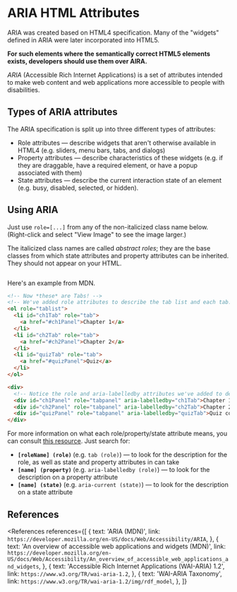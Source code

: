 
<MetadataConfigurer title="ARIA HTML Attributes" dateCreated="2021-02-01" />

# ARIA HTML Attributes

<NoteBox type="info">
  <p>
    ARIA was created based on HTML4 specification. Many of the "widgets" defined in ARIA were later
    incorporated into HTML5.
  </p>
  <p>
    <strong>
      For such elements where the semantically correct HTML5 elements exists, developers should use
      them over AIRA.
    </strong>
  </p>
</NoteBox>

<dfn>ARIA</dfn> (Accessible Rich Internet Applications) is a set of attributes intended to make web content
and web applications more accessible to people with disabilities.

## Types of ARIA attributes

The ARIA specification is split up into three different types of attributes:

- Role attributes &mdash; describe widgets that aren't otherwise available in HTML4 (e.g. sliders, menu bars, tabs, and dialogs)
- Property attributes &mdash; describe characteristics of these widgets (e.g. if they are draggable, have a required element, or have a popup associated with them)
- State attributes &mdash; describe the current interaction state of an element (e.g. busy, disabled, selected, or hidden).

## Using ARIA

Just use `role=[...]` from any of the non-italicized class name below. (Right-click and select "View Image" to see the image larger.)

The italicized class names are called <dfn>abstract roles</dfn>; they are the base classes from which state attributes and property attributes can be inherited. They should not appear on your HTML.

<Image
  path="/res/web/html/rdf_model.png"
  caption="ARIA role class diagram"
  sourceString="w3.org"
  sourceLink="https://www.w3.org/TR/wai-aria-1.2/img/rdf_model"
/>

Here's an example from MDN.

```html
<!-- Now *these* are Tabs! -->
<!-- We've added role attributes to describe the tab list and each tab. -->
<ol role="tablist">
  <li id="ch1Tab" role="tab">
    <a href="#ch1Panel">Chapter 1</a>
  </li>
  <li id="ch2Tab" role="tab">
    <a href="#ch2Panel">Chapter 2</a>
  </li>
  <li id="quizTab" role="tab">
    <a href="#quizPanel">Quiz</a>
  </li>
</ol>

<div>
  <!-- Notice the role and aria-labelledby attributes we've added to describe these panels. -->
  <div id="ch1Panel" role="tabpanel" aria-labelledby="ch1Tab">Chapter 1 content goes here</div>
  <div id="ch2Panel" role="tabpanel" aria-labelledby="ch2Tab">Chapter 2 content goes here</div>
  <div id="quizPanel" role="tabpanel" aria-labelledby="quizTab">Quiz content goes here</div>
</div>
```

For more information on what each role/property/state attribute means, you can consult [this
resource](https://www.w3.org/TR/wai-aria-1.2). Just search for:

- <strong>
    <code>[roleName] (role)</code>
  </strong> (e.g. <code>tab (role)</code>) &mdash; to look for the description for the role, as well
  as state and property attributes in can take

- <strong>
    <code>[name] (property)</code>
  </strong> (e.g. <code>aria-labelledby (role)</code>) &mdash; to look for the description on a
  property attribute

- <strong>
    <code>[name] (state)</code>
  </strong> (e.g. <code>aria-current (state)</code>) &mdash; to look for the description on a state
  attribute

## References

<References
  references={[
    {
      text: 'ARIA (MDN)',
      link: `https://developer.mozilla.org/en-US/docs/Web/Accessibility/ARIA`,
    },
    {
      text: 'An overview of accessible web applications and widgets (MDN)',
      link: `https://developer.mozilla.org/en-US/docs/Web/Accessibility/An_overview_of_accessible_web_applications_and_widgets`,
    },
    {
      text: 'Accessible Rich Internet Applications (WAI-ARIA) 1.2',
      link: `https://www.w3.org/TR/wai-aria-1.2`,
    },
    {
      text: 'WAI-ARIA Taxonomy',
      link: `https://www.w3.org/TR/wai-aria-1.2/img/rdf_model`,
    },
  ]}
></References>
